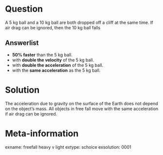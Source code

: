 Question
========
A 5 kg ball and a 10 kg ball are both dropped off a cliff at the same time. If air drag can be ignored, then the 10 kg ball falls


Answerlist
----------
* **50% faster** than the 5 kg ball.
* with **double the velocity** of the 5 kg ball.
* with **double the acceleration** of the 5 kg ball.
* with the **same acceleration** as the 5 kg ball.


Solution
========
The acceleration due to gravity on the surface of the Earth does not depend on the object's mass. All objects in free fall move with the same acceleration if air drag can be ignored.


Meta-information
================
exname: freefall heavy v light
extype: schoice
exsolution: 0001
